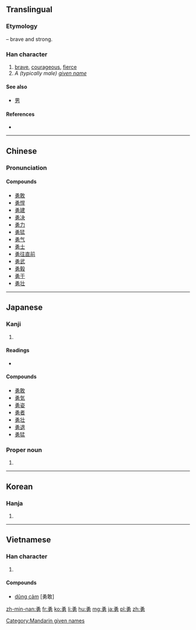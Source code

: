 ==Translingual==

===Etymology===
{{Han compound|甬|力|t2=strong|ls=psc|c1=p|c2=s}} – brave and strong.

===Han character===
{{Han char|rn=19|rad=力|as=07|sn=9|four=1742<sub>7</sub>|canj=弓月大尸 (NBKS)|ids=⿱[[甬]][[力]]}}

# [[brave]], [[courageous]], [[fierce]]
# ''A (typically male) [[given name]]''

====See also====
* [[男]]

====References====
* {{Han ref|kx=0147.350|dkj=02360|dj=0332.160|hdz=10372.070|uh=52C7|ud=21191|bh=AB69|bd=43881}}

----

==Chinese==
{{zh-forms}}

===Pronunciation===
{{zh-pron
|m=yǒng,Yǒng
|c=jung5,jung6
|mn=ióng
|mc=y
|oc=y
|ma=
|cat=a,pn
}}

====Compounds====
* [[勇敢]]
* [[勇悍]]
* [[勇建]]
* [[勇决]]
* [[勇力]]
* [[勇猛]]
* [[勇气]]
* [[勇士]]
* [[勇往直前]]
* [[勇武]]
* [[勇毅]]
* [[勇于]]
* [[勇壮]]

[[Category:Mandarin given names]]

----

==Japanese==

===Kanji===
{{ja-kanji|grade=4|rs=力07}}

# {{defn|lang=ja|sort=力07}}

====Readings====
* {{ja-readings|goon=[[ゆ]] (yu), [[ゆう]] (yū)|kanon=[[よう]] (yō)|kun=[[いさましい]] (isamashii), [[いさむ]] (isamu)}}

====Compounds====
* [[勇敢]]
* [[勇気]]
* [[勇姿]]
* [[勇者]]
* [[勇壮]]
* [[勇退]]
* [[勇猛]]

===Proper noun===
{{ja-pos|いさむ|proper}}

# {{given name|male|lang=ja|sort=いさむ}}

----

==Korean==

===Hanja===
{{ko-hanja|hangeul=용|rv=yong|mr=yong|y=yong}}

# {{defn|lang=ko|sort=力07}}

----

==Vietnamese==

===Han character===
{{vi-hantu|[[dũng]], [[xõng]], [[dõng]], [[rụng]]|rs=力07}}

# {{defn|lang=vi|sort=力07}}

====Compounds====
* [[dũng cảm]] [勇敢]

[[zh-min-nan:勇]]
[[fr:勇]]
[[ko:勇]]
[[li:勇]]
[[hu:勇]]
[[mg:勇]]
[[ja:勇]]
[[pl:勇]]
[[zh:勇]]